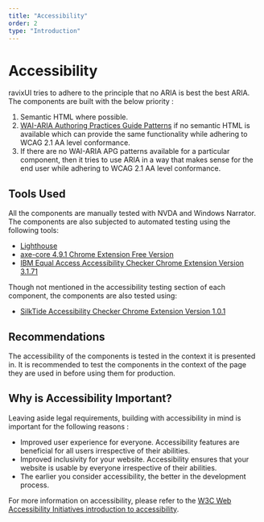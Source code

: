 ```yaml
---
title: "Accessibility"
order: 2
type: "Introduction"
---
```


# Accessibility

ravixUI tries to adhere to the principle that no ARIA is best the best ARIA. The components are built with the below priority :

1. Semantic HTML where possible.
2. [WAI-ARIA Authoring Practices Guide Patterns](https://www.w3.org/WAI/ARIA/apg/patterns/) if no semantic HTML is available which can provide the same functionality while adhering to WCAG 2.1 AA level conformance.
3. If there are no WAI-ARIA APG patterns available for a particular component, then it tries to use ARIA in a way that makes sense for the end user while adhering to WCAG 2.1 AA level conformance.

## Tools Used

All the components are manually tested with NVDA and Windows Narrator. The components are also subjected to automated testing using the following tools:

- [Lighthouse](https://developers.google.com/web/tools/lighthouse/)
- [axe-core 4.9.1 Chrome Extension Free Version](https://www.deque.com/axe/)
- [IBM Equal Access Accessibility Checker Chrome Extension Version 3.1.71](https://chromewebstore.google.com/detail/ibm-equal-access-accessib/lkcagbfjnkomcinoddgooolagloogehp)

Though not mentioned in the accessibility testing section of each component, the components are also tested using:

- [SilkTide Accessibility Checker Chrome Extension Version 1.0.1](https://chromewebstore.google.com/detail/silktide-accessibility-ch/mpobacholfblmnpnfbiomjkecoojakah)

## Recommendations

The accessibility of the components is tested in the context it is presented in. It is recommended to test the components in the context of the page they are used in before using them for production.

## Why is Accessibility Important?

Leaving aside legal requirements, building with accessibility in mind is important for the following reasons :

- Improved user experience for everyone. Accessibility features are beneficial for all users irrespective of their abilities.
- Improved inclusivity for your website. Accessibility ensures that your website is usable by everyone irrespective of their abilities.
- The earlier you consider accessibility, the better in the development process.

For more information on accessibility, please refer to the [W3C Web Accessibility Initiatives introduction to accessibility](https://www.w3.org/WAI/fundamentals/accessibility-intro/).
